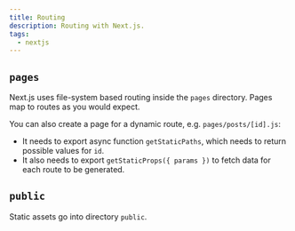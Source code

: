 ```yaml
---
title: Routing
description: Routing with Next.js.
tags:
  - nextjs
---
```


## `pages`

Next.js uses file-system based routing inside the `pages` directory. Pages map
to routes as you would expect.

You can also create a page for a dynamic route, e.g. `pages/posts/[id].js`:

- It needs to export async function `getStaticPaths`, which needs to return
  possible values for `id`.
- It also needs to export `getStaticProps({ params })` to fetch data for each
  route to be generated.

## `public`

Static assets go into directory `public`.
